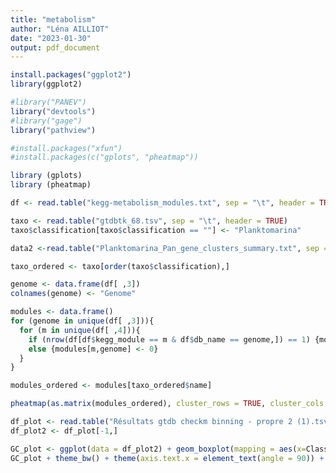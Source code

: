 ```yaml
---
title: "metabolism"
author: "Léna AILLIOT"
date: "2023-01-30"
output: pdf_document
---
```


```r
install.packages("ggplot2")
library(ggplot2)
```
```r
#library("PANEV")
library("devtools")
#library("gage")
library("pathview")
```
```r
#install.packages("xfun")
#install.packages(c("gplots", "pheatmap"))
```

```r
library (gplots)
library (pheatmap)
```

```r
df <- read.table("kegg-metabolism_modules.txt", sep = "\t", header = TRUE)
```

```r
taxo <- read.table("gtdbtk_68.tsv", sep = "\t", header = TRUE)
taxo$classification[taxo$classification == ""] <- "Planktomarina"
```


```r
data2 <-read.table("Planktomarina_Pan_gene_clusters_summary.txt", sep = "\t", header = TRUE, quote="\"")
```

```r
taxo_ordered <- taxo[order(taxo$classification),]
```


```r
genome <- data.frame(df[ ,3])
colnames(genome) <- "Genome"
```

```r
modules <- data.frame()
for (genome in unique(df[ ,3])){
  for (m in unique(df[ ,4])){
    if (nrow(df[df$kegg_module == m & df$db_name == genome,]) == 1) {modules[m,genome] <- df[df$kegg_module == m & df$db_name == genome, 10]}
    else {modules[m,genome] <- 0}
  }
}
```

```r
modules_ordered <- modules[taxo_ordered$name]
```


```r
pheatmap(as.matrix(modules_ordered), cluster_rows = TRUE, cluster_cols = FALSE)
```

```r
df_plot <- read.table("Résultats gtdb checkm binning - propre 2 (1).tsv", sep = "\t",header = TRUE)
df_plot2 <- df_plot[-1,]
```

```r
GC_plot <- ggplot(data = df_plot2) + geom_boxplot(mapping = aes(x=Classification, y=GC.content...., color = Classification))
GC_plot + theme_bw() + theme(axis.text.x = element_text(angle = 90)) + labs(y="GC content (%)", x="Classification") + ggtitle("GC content per species of Planktomarina")
```


